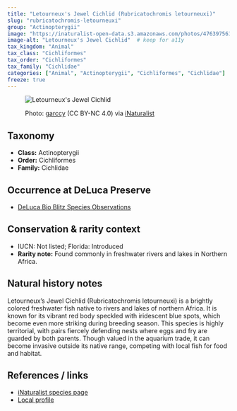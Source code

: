 ```yaml
---
title: "Letourneux's Jewel Cichlid (Rubricatochromis letourneuxi)"
slug: "rubricatochromis-letourneuxi"
group: "Actinopterygii"
image: "https://inaturalist-open-data.s3.amazonaws.com/photos/476397561/original.jpg"        # keep for thumbnails
image-alt: "Letourneux's Jewel Cichlid"  # keep for a11y
tax_kingdom: "Animal"
tax_class: "Cichliformes"
tax_order: "Cichliformes"
tax_family: "Cichlidae"
categories: ["Animal", "Actinopterygii", "Cichliformes", "Cichlidae"]   # these drive the chips + filtering
freeze: true
---
```


<figure class="species-figure">

<img src="https://inaturalist-open-data.s3.amazonaws.com/photos/476397561/original.jpg" alt="Letourneux's Jewel Cichlid" class="species-photo"/>

<figcaption class="photo-credit">

Photo: <a href="https://www.inaturalist.org/people/garccyy">garccy</a> (CC BY-NC 4.0) via <a href="https://www.inaturalist.org/observations/265241374">iNaturalist</a>

</figcaption>

</figure>

## Taxonomy

-   **Class:** Actinopterygii
-   **Order:** Cichliformes
-   **Family:** Cichlidae

## Occurrence at DeLuca Preserve

-   [DeLuca Bio Blitz Species Observations](https://www.inaturalist.org/observations?project_id=191727&taxon_id=26159&place_id=any&verifiable=any)

## Conservation & rarity context

-   IUCN: Not listed; Florida: Introduced
-   **Rarity note:** Found commonly in freshwater rivers and lakes in Northern Africa.

## Natural history notes

Letourneux’s Jewel Cichlid (Rubricatochromis letourneuxi) is a brightly colored freshwater fish native to rivers and lakes of northern Africa. It is known for its vibrant red body speckled with iridescent blue spots, which become even more striking during breeding season. This species is highly territorial, with pairs fiercely defending nests where eggs and fry are guarded by both parents. Though valued in the aquarium trade, it can become invasive outside its native range, competing with local fish for food and habitat.

## References / links

-   [iNaturalist species page](https://www.inaturalist.org/taxa/1439791-Rubricatochromis-letourneuxi)
-   [Local profile](https://fishbase.se/summary/Hemichromis-letourneuxi.html)
